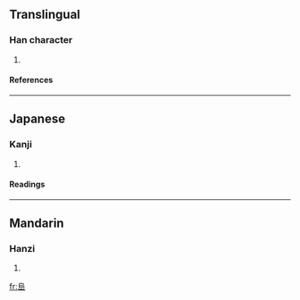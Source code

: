 ==Translingual==
===Han character===
{{Han char|rn=46|rad=山|as=06|sn=9|four=2777<sub>0</sub>|canj=竹口山 (HRU), X竹口山 (XHRU)}}
# {{defn|Han|sort=山06}}
====References====
{{Han ref|kx=0310.120|dkj=08023|dj=0610.180|hdz=10770.180|uh=5CCA|ud=23754|bh=CEA5|bd=52901}}
----
==Japanese==
===Kanji===
{{ja-kanji|grade=|rs=山06}}
# {{defn|Japanese}} 
====Readings====
{{ja-readings|on=[[ふ]] (fu)|kun=}}
----
==Mandarin==
===Hanzi===
{{cmn-hanzi|pin=[[fù]] ([[fu4]]), [[niè]] ([[nie4]])|wg=fu<sup>4</sup>, nieh<sup>4</sup>}}
# {{defn|Mandarin}}

[[fr:峊]]